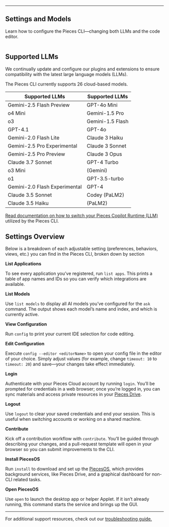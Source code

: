 ***

## Settings and Models

Learn how to configure the Pieces CLI—changing both LLMs and the code editor.

<Image src="https://storage.googleapis.com/hashnode_product_documentation_assets/cli_assets/configuration/available_models.png" alt="" align="center" fullwidth="true" />

## Supported LLMs

We continually update and configure our plugins and extensions to ensure compatibility with the latest large language models (LLMs).

The Pieces CLI currently supports 26 cloud-based models.

| Supported LLMs                | Supported LLMs   |
| ----------------------------- | ---------------- |
| Gemini-2.5 Flash Preview      | GPT-4o Mini      |
| o4 Mini                       | Gemini-1.5 Pro   |
| o3                            | Gemini-1.5 Flash |
| GPT-4.1                       | GPT-4o           |
| Gemini-2.0 Flash Lite         | Claude 3 Haiku   |
| Gemini-2.5 Pro Experimental   | Claude 3 Sonnet  |
| Gemini-2.5 Pro Preview        | Claude 3 Opus    |
| Claude 3.7 Sonnet             | GPT-4 Turbo      |
| o3 Mini                       | (Gemini)         |
| o1                            | GPT-3.5-turbo    |
| Gemini-2.0 Flash Experimental | GPT-4            |
| Claude 3.5 Sonnet             | Codey (PaLM2)    |
| Claude 3.5 Haiku              | (PaLM2)          |

[Read documentation on how to switch your Pieces Copilot Runtime (LLM)](https://docs.pieces.app/products/cli/copilot/llms-settings) utilized by the Pieces CLI.

## Settings Overview

Below is a breakdown of each adjustable setting (preferences, behaviors, views, etc.) you can find in the Pieces CLI, broken down by section

**List Applications**

To see every application you’ve registered, run `list apps`. This prints a table of app names and IDs so you can verify which integrations are available.

**List Models**

Use `list models` to display all AI models you’ve configured for the `ask` command. The output shows each model’s name and index, and which is currently active.

**View Configuration**

Run `config` to print your current IDE selection for code editing.

**Edit Configuration**

Execute `config --editor <editorName>` to open your config file in the editor of your choice. Simply adjust values (for example, change `timeout: 10` to `timeout: 20`) and save—your changes take effect immediately.

**Login**

Authenticate with your Pieces Cloud account by running `login`. You’ll be prompted for credentials in a web browser; once you’re logged in, you can sync materials and access private resources in your [Pieces Drive](https://docs.pieces.app/products/cli/drive).

**Logout**

Use `logout` to clear your saved credentials and end your session. This is useful when switching accounts or working on a shared machine.

**Contribute**

Kick off a contribution workflow with `contribute`. You’ll be guided through describing your changes, and a pull-request template will open in your browser so you can submit improvements to the CLI.

**Install PiecesOS**

Run `install` to download and set up the [PiecesOS](https://docs.pieces.app/products/core-dependencies/pieces-os), which provides background services, like Pieces Drive, and a graphical dashboard for non-CLI related tasks.

**Open PiecesOS**

Use `open` to launch the desktop app or helper Applet. If it isn’t already running, this command starts the service and brings up the GUI.

***

For additional support resources, check out our [troubleshooting guide.](https://docs.pieces.app/products/cli/troubleshooting)
